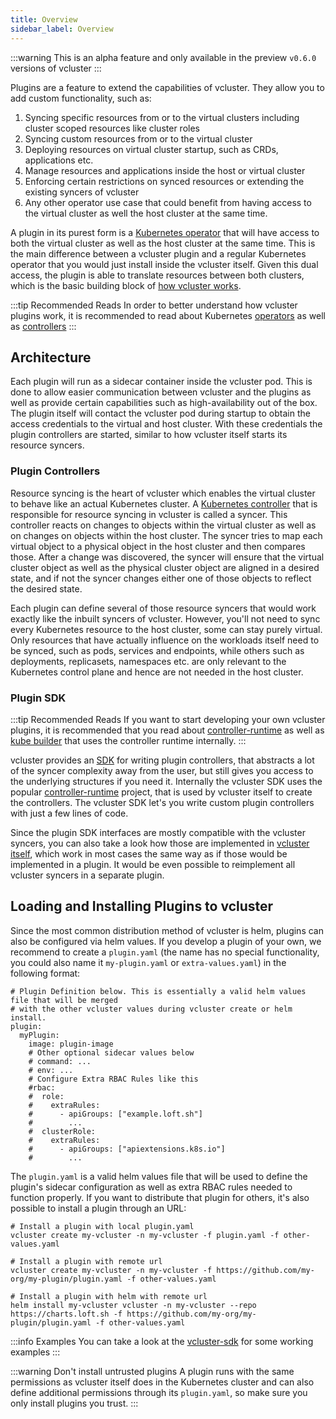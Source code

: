 ```yaml
---
title: Overview
sidebar_label: Overview
---
```


:::warning
This is an alpha feature and only available in the preview `v0.6.0` versions of vcluster
:::

Plugins are a feature to extend the capabilities of vcluster. They allow you to add custom functionality, such as:

1. Syncing specific resources from or to the virtual clusters including cluster scoped resources like cluster roles
2. Syncing custom resources from or to the virtual cluster
3. Deploying resources on virtual cluster startup, such as CRDs, applications etc.
4. Manage resources and applications inside the host or virtual cluster
5. Enforcing certain restrictions on synced resources or extending the existing syncers of vcluster
6. Any other operator use case that could benefit from having access to the virtual cluster as well the host cluster at the same time.

A plugin in its purest form is a [Kubernetes operator](https://kubernetes.io/docs/concepts/extend-kubernetes/operator/) that will have access to both the virtual cluster as well as the host cluster at the same time.
This is the main difference between a vcluster plugin and a regular Kubernetes operator that you would just install inside the vcluster itself.
Given this dual access, the plugin is able to translate resources between both clusters, which is the basic building block of [how vcluster works](../what-are-virtual-clusters.mdx).

:::tip Recommended Reads
In order to better understand how vcluster plugins work, it is recommended to read about Kubernetes [operators](https://kubernetes.io/docs/concepts/extend-kubernetes/operator/) as well as [controllers](https://kubernetes.io/docs/concepts/architecture/controller/)
:::

## Architecture

Each plugin will run as a sidecar container inside the vcluster pod.
This is done to allow easier communication between vcluster and the plugins as well as provide certain capabilities such as high-availability out of the box.
The plugin itself will contact the vcluster pod during startup to obtain the access credentials to the virtual and host cluster.
With these credentials the plugin controllers are started, similar to how vcluster itself starts its resource syncers.

### Plugin Controllers

Resource syncing is the heart of vcluster which enables the virtual cluster to behave like an actual Kubernetes cluster.
A [Kubernetes controller](https://kubernetes.io/docs/concepts/architecture/controller/) that is responsible for resource syncing in vcluster is called a syncer.
This controller reacts on changes to objects within the virtual cluster as well as on changes on objects within the host cluster.
The syncer tries to map each virtual object to a physical object in the host cluster and then compares those.
After a change was discovered, the syncer will ensure that the virtual cluster object as well as the physical cluster object are aligned in a desired state,
and if not the syncer changes either one of those objects to reflect the desired state.

Each plugin can define several of those resource syncers that would work exactly like the inbuilt syncers of vcluster.
However, you'll not need to sync every Kubernetes resource to the host cluster, some can stay purely virtual.
Only resources that have actually influence on the workloads itself need to be synced, such as pods, services and endpoints, while others such as deployments, replicasets, namespaces etc. are only relevant to the Kubernetes control plane and hence are not needed in the host cluster.

### Plugin SDK

:::tip Recommended Reads
If you want to start developing your own vcluster plugins, it is recommended that you read about [controller-runtime](https://github.com/kubernetes-sigs/controller-runtime) as well as [kube builder](https://book.kubebuilder.io/introduction.html) that uses the controller runtime internally.
:::

vcluster provides an [SDK](https://github.com/loft-sh/vcluster-sdk) for writing plugin controllers, that abstracts a lot of the syncer complexity away from the user, but still gives you access to the underlying structures if you need it.
Internally the vcluster SDK uses the popular [controller-runtime](https://github.com/kubernetes-sigs/controller-runtime) project, that is used by vcluster itself to create the controllers.
The vcluster SDK let's you write custom plugin controllers with just a few lines of code.

Since the plugin SDK interfaces are mostly compatible with the vcluster syncers, you can also take a look how those are implemented in [vcluster itself](https://github.com/loft-sh/vcluster/tree/main/pkg/controllers/resources), which work in most cases the same way as if those would be implemented in a plugin.
It would be even possible to reimplement all vcluster syncers in a separate plugin.

## Loading and Installing Plugins to vcluster

Since the most common distribution method of vcluster is helm, plugins can also be configured via helm values.
If you develop a plugin of your own, we recommend to create a `plugin.yaml` (the name has no special functionality, you could also name it `my-plugin.yaml` or `extra-values.yaml`) in the following format:

```
# Plugin Definition below. This is essentially a valid helm values file that will be merged
# with the other vcluster values during vcluster create or helm install.
plugin:
  myPlugin:
    image: plugin-image
    # Other optional sidecar values below
    # command: ...
    # env: ...
    # Configure Extra RBAC Rules like this
    #rbac:
    #  role:
    #    extraRules:
    #      - apiGroups: ["example.loft.sh"]
    #        ...
    #  clusterRole:
    #    extraRules:
    #      - apiGroups: ["apiextensions.k8s.io"]
    #        ...
```

The `plugin.yaml` is a valid helm values file that will be used to define the plugin's sidecar configuration as well as extra RBAC rules needed to function properly. If you want to distribute that plugin for others, it's also possible to install a plugin through an URL:

```
# Install a plugin with local plugin.yaml
vcluster create my-vcluster -n my-vcluster -f plugin.yaml -f other-values.yaml

# Install a plugin with remote url
vcluster create my-vcluster -n my-vcluster -f https://github.com/my-org/my-plugin/plugin.yaml -f other-values.yaml

# Install a plugin with helm with remote url
helm install my-vcluster vcluster -n my-vcluster --repo https://charts.loft.sh -f https://github.com/my-org/my-plugin/plugin.yaml -f other-values.yaml
```

:::info Examples
You can take a look at the [vcluster-sdk](https://github.com/loft-sh/vcluster-sdk/tree/main/examples) for some working examples
:::

:::warning Don't install untrusted plugins
A plugin runs with the same permissions as vcluster itself does in the Kubernetes cluster and can also define additional permissions through its `plugin.yaml`, so make sure you only install plugins you trust.
:::
